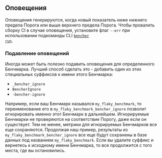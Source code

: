 ## Оповещения
Оповещения генерируются, когда новый показатель ниже нижнего предела Порога или выше верхнего предела Порога. 
Чтобы провалить сборку CI в случае оповещения, установите флаг `--err` при использовании подкоманды CLI <code><a href="/ru/docs/explanation/bencher-run/">bencher run</a></code>.

### Подавление оповещений
Иногда может быть полезно подавить оповещения для определенного Бенчмарка.
Лучший способ сделать это - добавить один из этих специальных суффиксов к имени этого Бенчмарка:

- `_bencher_ignore`
- `BencherIgnore`
- `-bencher-ignore`

Например, если ваш Бенчмарк назывался `my_flaky_benchmark`, то переименование его в `my_flaky_benchmark_bencher_ignore`
позволит игнорировать именно этот Бенчмарк в дальнейшем.
Игнорируемые Бенчмарки не проверяются на соответствие Порогу, даже если он существует. 
Тем не менее, метрики для игнорируемых Бенчмарков все еще сохраняются.
Продолжая наш пример, результаты из `my_flaky_benchmark_bencher_ignore` все еще будут сохранены в базе данных под названием `my_flaky_benchmark`.
Если вы удалите суффикс и вернетесь к исходному имени Бенчмарка,
то все продолжится с того места, где вы остановились.
